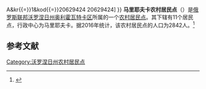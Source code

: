 {{Infobox Settlement
| official_name = 马里耶夫卡农村居民点
| native_name = Марьевское сельское поселение
| settlement_type = [[农村居民点|农村居民点]]
| subdivision_type = [[国家|国家]]
| subdivision_type1 = [[州_(俄罗斯)|州]]
| subdivision_type2 = [[区_(苏联)|区]]
| subdivision_name = {{RUS}}
| subdivision_name1 = [[沃罗涅日州|沃罗涅日州]]
| subdivision_name2 = [[奥利霍瓦特卡区|奥利霍瓦特卡区]]
| seat_type = 行政中心
| seat = 马里耶夫卡
| population_as_of=2016
| population_footnotes = <ref name=stat />
| population_total = 2842
| coordinates_display = inline,title
| latd =  | latm =  | lats =  | latNS = N
| longd =  | longm =  | longs =  | longEW = E
| timezone = [[莫斯科时间|MSK]]
| utc_offset = +3
| blank_name = [[俄罗斯市政土地区划代码|OKTMO编码]]
| blank_info = [http://classif.spb.ru/classificators/view/tma.php?st{{=}}A&kr{{=}}1&kod{{=}}20629424 20629424]
}}
'''马里耶夫卡农村居民点'''（{{lang-ru|Марьевское сельское поселение}}）是[[俄罗斯联邦|俄罗斯联邦]][[沃罗涅日州|沃罗涅日州]][[奥利霍瓦特卡区|奥利霍瓦特卡区]]所属的一个[[农村居民点|农村居民点]]。其下辖有11个居民点，行政中心为马里耶夫卡。据2016年统计，该农村居民点的人口为2842人。<ref name=stat>{{cite web | url = http://www.gks.ru/free_doc/doc_2016/bul_dr/mun_obr2016.rar | title = Численность населения Российской Федерации по муниципальным образованиям на 1 января 2016 года | language = ru | accessdate = 2017-01-03 | archive-date = 2019-05-13 | archive-url = https://web.archive.org/web/20190513150350/http://www.gks.ru/free_doc/doc_2016/bul_dr/mun_obr2016.rar | dead-url = no }}</ref>

== 参考文献 ==
{{reflist}}

{{Russia-stub}}

[[Category:沃罗涅日州农村居民点|Category:沃罗涅日州农村居民点]]